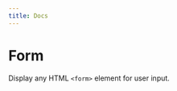 ---
title: Docs
---


<div className='story-wrapper'>
  <h1>Form</h1>
  <p>
    Display any HTML <code>&#x3C;form&#x3E;</code> element for user input.
  </p>
  <Form />
</div>
